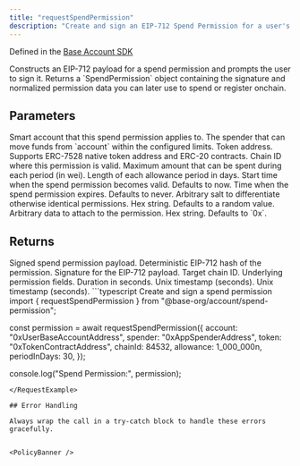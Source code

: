 ```yaml
---
title: "requestSpendPermission"
description: "Create and sign an EIP-712 Spend Permission for a user's Base Account"
---
```


Defined in the [Base Account SDK](https://github.com/base/account-sdk)

<Info>
  Constructs an EIP-712 payload for a spend permission and prompts the user to
  sign it. Returns a `SpendPermission` object containing the signature and
  normalized permission data you can later use to spend or register onchain.
</Info>

## Parameters

<ParamField body="account" type="address" required>
  Smart account that this spend permission applies to.
</ParamField>

<ParamField body="spender" type="address" required>
  The spender that can move funds from `account` within the configured limits.
</ParamField>

<ParamField body="token" type="address" required>
  Token address. Supports ERC-7528 native token address and ERC-20 contracts.
</ParamField>

<ParamField body="chainId" type="number" required>
  Chain ID where this permission is valid.
</ParamField>

<ParamField body="allowance" type="bigint" required>
  Maximum amount that can be spent during each period (in wei).
</ParamField>

<ParamField body="periodInDays" type="number" required>
  Length of each allowance period in days.
</ParamField>

<ParamField body="start" type="Date">
  Start time when the spend permission becomes valid. Defaults to now.
</ParamField>

<ParamField body="end" type="Date">
  Time when the spend permission expires. Defaults to never.
</ParamField>

<ParamField body="salt" type="string">
  Arbitrary salt to differentiate otherwise identical permissions. Hex string.
  Defaults to a random value.
</ParamField>

<ParamField body="extraData" type="string">
  Arbitrary data to attach to the permission. Hex string. Defaults to `0x`.
</ParamField>

## Returns

<ResponseField name="permission" type="SpendPermission">
Signed spend permission payload.

<Expandable title="SpendPermission properties">
<ResponseField name="permissionHash" type="string">
Deterministic EIP-712 hash of the permission.
</ResponseField>

<ResponseField name="signature" type="string">
  Signature for the EIP-712 payload.
</ResponseField>

<ResponseField name="chainId" type="number">
  Target chain ID.
</ResponseField>

<ResponseField name="permission" type="object">
Underlying permission fields.

<Expandable title="permission fields">
<ResponseField name="account" type="address" />
<ResponseField name="spender" type="address" />
<ResponseField name="token" type="address" />
<ResponseField name="allowance" type="bigint" />
<ResponseField name="period" type="number">Duration in seconds.</ResponseField>
<ResponseField name="start" type="number">Unix timestamp (seconds).</ResponseField>
<ResponseField name="end" type="number">Unix timestamp (seconds).</ResponseField>
<ResponseField name="salt" type="string" />
<ResponseField name="extraData" type="string" />
</Expandable>
</ResponseField>
</Expandable>
</ResponseField>

<RequestExample>
```typescript Create and sign a spend permission
import { requestSpendPermission } from "@base-org/account/spend-permission";

const permission = await requestSpendPermission({
  account: "0xUserBaseAccountAddress",
  spender: "0xAppSpenderAddress",
  token: "0xTokenContractAddress",
  chainId: 84532,
  allowance: 1_000_000n,
  periodInDays: 30,
});

console.log("Spend Permission:", permission);
```
</RequestExample>

## Error Handling

Always wrap the call in a try-catch block to handle these errors gracefully.


<PolicyBanner />
